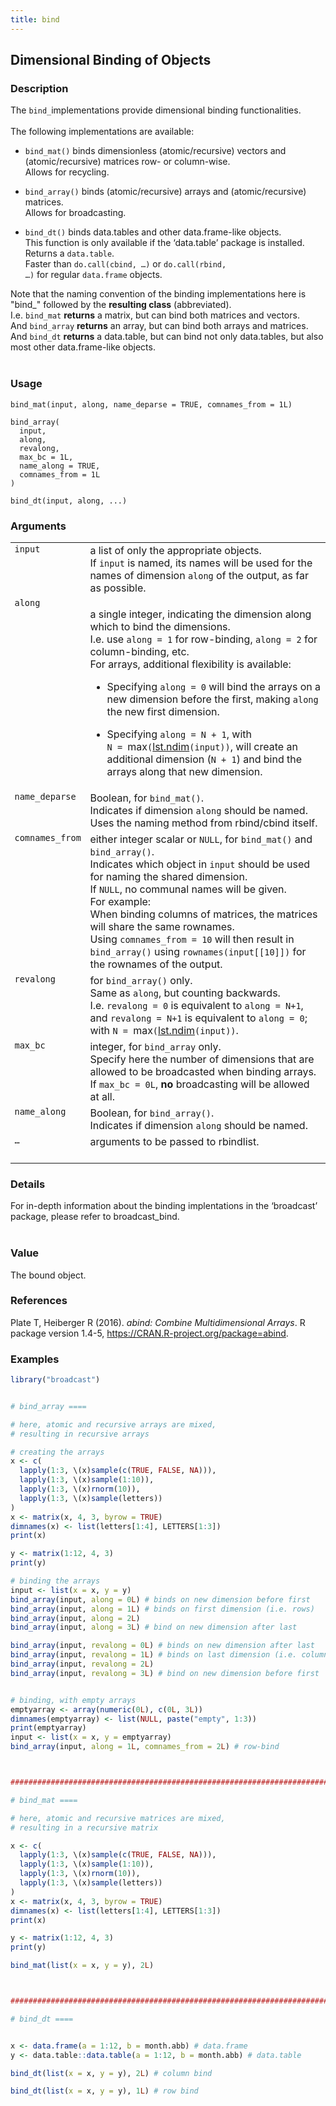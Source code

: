 ```yaml
---
title: bind
---
```

## Dimensional Binding of Objects {.unnumbered}


### Description

The <code>bind_</code>implementations provide dimensional binding functionalities. <br />
<br />
The following implementations are available:


<ul>
<li> <code>bind_mat()</code> binds dimensionless (atomic/recursive) vectors and (atomic/recursive) matrices row- or column-wise. <br />
Allows for recycling.

</li>
<li> <code>bind_array()</code> binds (atomic/recursive) arrays and (atomic/recursive) matrices. <br />
Allows for broadcasting.

</li>
<li> <code>bind_dt()</code> binds data.tables and other data.frame-like objects. <br />
This function is only available if the 'data.table' package is installed. <br />
Returns a <code>data.table</code>. <br />
Faster than <code>do.call(cbind, ...)</code> or <code>do.call(rbind, ...)</code> for regular <code>data.frame</code> objects. <br />

</li></ul>

Note that the naming convention of the binding implementations here is
&quot;bind_&quot; followed by the <b>resulting class</b> (abbreviated). <br />
I.e. <code>bind_mat</code> <b>returns</b> a matrix, but can bind both matrices and vectors. <br />
And <code>bind_array</code> <b>returns</b> an array, but can bind both arrays and matrices. <br />
And <code>bind_dt</code> <b>returns</b> a data.table, but can bind not only data.tables,
but also most other data.frame-like objects. <br /> <br />



### Usage

<pre><code class='language-R'>bind_mat(input, along, name_deparse = TRUE, comnames_from = 1L)

bind_array(
  input,
  along,
  revalong,
  max_bc = 1L,
  name_along = TRUE,
  comnames_from = 1L
)

bind_dt(input, along, ...)
</code></pre>


### Arguments

<table>
<tr><td style = "white-space: collapse; font-family: monospace; vertical-align: top"><code id="input">input</code></td>
<td>
a list of only the appropriate objects. <br />
If <code>input</code> is named,
its names will be used for the names of dimension <code>along</code> of the output,
as far as possible.
</td></tr>
<tr><td style = "white-space: collapse; font-family: monospace; vertical-align: top"><code id="along">along</code></td>
<td>
a single integer,
indicating the dimension along which to bind the dimensions. <br />
I.e. use <code>along = 1</code> for row-binding, <code>along = 2</code> for column-binding, etc. <br />
For arrays, additional flexibility is available:


<ul>
<li> Specifying <code>along = 0</code> will bind the arrays on a new dimension before the first,
making <code>along</code> the new first dimension.

</li>
<li> Specifying <code>along = N + 1</code>, with <code style="white-space: pre;">N = </code>max<code>(</code>[lst.ndim](properties.qmd)<code style="white-space: pre;">(input))</code>,
will create an additional dimension (<code>N + 1</code>) and bind the arrays along that new dimension.

</li></ul>
</td></tr>
<tr><td style = "white-space: collapse; font-family: monospace; vertical-align: top"><code id="name_deparse">name_deparse</code></td>
<td>
Boolean, for <code>bind_mat()</code>. <br />
Indicates if dimension <code>along</code> should be named. <br />
Uses the naming method from rbind/cbind itself.
</td></tr>
<tr><td style = "white-space: collapse; font-family: monospace; vertical-align: top"><code id="comnames_from">comnames_from</code></td>
<td>
either integer scalar or <code>NULL</code>,
for <code>bind_mat()</code> and  <code>bind_array()</code>. <br />
Indicates which object in <code>input</code> should be used for naming the shared dimension. <br />
If <code>NULL</code>, no communal names will be given. <br />
For example: <br />
When binding columns of matrices, the matrices will share the same rownames. <br />
Using <code>comnames_from = 10</code> will then result in <code>bind_array()</code> using
<code>rownames(input[[10]])</code> for the rownames of the output.
</td></tr>
<tr><td style = "white-space: collapse; font-family: monospace; vertical-align: top"><code id="revalong">revalong</code></td>
<td>
for <code>bind_array()</code> only. <br />
Same as <code>along</code>, but counting backwards. <br />
I.e. <code>revalong = 0</code> is equivalent to <code>along = N+1</code>, and <code>revalong = N+1</code> is equivalent to <code>along = 0</code>; <br />
with <code style="white-space: pre;">N = </code>max<code>(</code>[lst.ndim](properties.qmd)<code style="white-space: pre;">(input))</code>.
</td></tr>
<tr><td style = "white-space: collapse; font-family: monospace; vertical-align: top"><code id="max_bc">max_bc</code></td>
<td>
integer, for <code>bind_array</code> only. <br />
Specify here the number of dimensions that are allowed to be broadcasted when binding arrays. <br />
If <code>max_bc = 0L</code>, <b>no</b> broadcasting will be allowed at all.
</td></tr>
<tr><td style = "white-space: collapse; font-family: monospace; vertical-align: top"><code id="name_along">name_along</code></td>
<td>
Boolean, for <code>bind_array()</code>. <br />
Indicates if dimension <code>along</code> should be named.
</td></tr>
<tr><td style = "white-space: collapse; font-family: monospace; vertical-align: top"><code id="...">...</code></td>
<td>
arguments to be passed to rbindlist. <br /> <br />
</td></tr>
</table>


### Details

For in-depth information about the binding implentations in the 'broadcast' package,
please refer to broadcast_bind. <br />
<br />



### Value

The bound object.



### References

Plate T, Heiberger R (2016). <em>abind: Combine Multidimensional Arrays</em>. R package version 1.4-5, <a href="https://CRAN.R-project.org/package=abind">https://CRAN.R-project.org/package=abind</a>.



### Examples
```r
library("broadcast")


# bind_array ====

# here, atomic and recursive arrays are mixed,
# resulting in recursive arrays

# creating the arrays
x <- c(
  lapply(1:3, \(x)sample(c(TRUE, FALSE, NA))),
  lapply(1:3, \(x)sample(1:10)),
  lapply(1:3, \(x)rnorm(10)),
  lapply(1:3, \(x)sample(letters))
)
x <- matrix(x, 4, 3, byrow = TRUE)
dimnames(x) <- list(letters[1:4], LETTERS[1:3])
print(x)

y <- matrix(1:12, 4, 3)
print(y)

# binding the arrays
input <- list(x = x, y = y)
bind_array(input, along = 0L) # binds on new dimension before first
bind_array(input, along = 1L) # binds on first dimension (i.e. rows)
bind_array(input, along = 2L)
bind_array(input, along = 3L) # bind on new dimension after last

bind_array(input, revalong = 0L) # binds on new dimension after last
bind_array(input, revalong = 1L) # binds on last dimension (i.e. columns)
bind_array(input, revalong = 2L)
bind_array(input, revalong = 3L) # bind on new dimension before first


# binding, with empty arrays
emptyarray <- array(numeric(0L), c(0L, 3L))
dimnames(emptyarray) <- list(NULL, paste("empty", 1:3))
print(emptyarray)
input <- list(x = x, y = emptyarray)
bind_array(input, along = 1L, comnames_from = 2L) # row-bind



################################################################################

# bind_mat ====

# here, atomic and recursive matrices are mixed,
# resulting in a recursive matrix

x <- c(
  lapply(1:3, \(x)sample(c(TRUE, FALSE, NA))),
  lapply(1:3, \(x)sample(1:10)),
  lapply(1:3, \(x)rnorm(10)),
  lapply(1:3, \(x)sample(letters))
)
x <- matrix(x, 4, 3, byrow = TRUE)
dimnames(x) <- list(letters[1:4], LETTERS[1:3])
print(x)

y <- matrix(1:12, 4, 3)
print(y)

bind_mat(list(x = x, y = y), 2L)



################################################################################

# bind_dt ====


x <- data.frame(a = 1:12, b = month.abb) # data.frame
y <- data.table::data.table(a = 1:12, b = month.abb) # data.table

bind_dt(list(x = x, y = y), 2L) # column bind

bind_dt(list(x = x, y = y), 1L) # row bind



```
